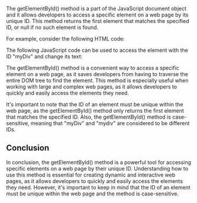
The getElementById() method is a part of the JavaScript document object and it allows developers to access a specific element on a web page by its unique ID. This method returns the first element that matches the specified ID, or null if no such element is found.

For example, consider the following HTML code:

<CodePreview code={htmlCode} file="index.html" />
The following JavaScript code can be used to access the element with the ID "myDiv"
and change its text:

<CodePreview code={getIdCode} file="script.js" />

The getElementById() method is a convenient way to access a specific element on a web page, as it saves developers from having to traverse the entire DOM tree to find the element. This method is especially useful when working with large and complex web pages, as it allows developers to quickly and easily access the elements they need.

It's important to note that the ID of an element must be unique within the web page, as the getElementById() method only returns the first element that matches the specified ID. Also, the getElementById() method is case-sensitive, meaning that "myDiv" and "mydiv" are considered to be different IDs.

## Conclusion

In conclusion, the getElementById() method is a powerful tool for accessing specific elements on a web page by their unique ID. Understanding how to use this method is essential for creating dynamic and interactive web pages, as it allows developers to quickly and easily access the elements they need. However, it's important to keep in mind that the ID of an element must be unique within the web page and the method is case-sensitive.
